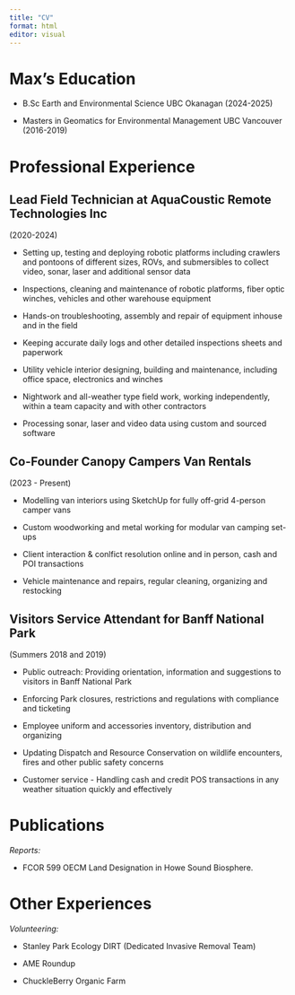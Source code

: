 ```yaml
---
title: "CV"
format: html
editor: visual
---
```


# Max's Education

-   B.Sc Earth and Environmental Science UBC Okanagan (2024-2025)

-   Masters in Geomatics for Environmental Management UBC Vancouver (2016-2019)

# Professional Experience

## Lead Field Technician at AquaCoustic Remote Technologies Inc

(2020-2024)

-   Setting up, testing and deploying robotic platforms including crawlers and pontoons of different sizes, ROVs, and submersibles to collect video, sonar, laser and additional sensor data

-   Inspections, cleaning and maintenance of robotic platforms, fiber optic winches, vehicles and other warehouse equipment

-   Hands-on troubleshooting, assembly and repair of equipment inhouse and in the field

-   Keeping accurate daily logs and other detailed inspections sheets and paperwork

-   Utility vehicle interior designing, building and maintenance, including office space, electronics and winches

-   Nightwork and all-weather type field work, working independently, within a team capacity and with other contractors

-   Processing sonar, laser and video data using custom and sourced software\

## Co-Founder Canopy Campers Van Rentals

(2023 - Present)

-   Modelling van interiors using SketchUp for fully off-grid 4-person camper vans

-   Custom woodworking and metal working for modular van camping set-ups

-   Client interaction & conlfict resolution online and in person, cash and POI transactions

-   Vehicle maintenance and repairs, regular cleaning, organizing and restocking

## Visitors Service Attendant for Banff National Park

(Summers 2018 and 2019)

-   Public outreach: Providing orientation, information and suggestions to visitors in Banff National Park

-   Enforcing Park closures, restrictions and regulations with compliance and ticketing

-   Employee uniform and accessories inventory, distribution and organizing

-   Updating Dispatch and Resource Conservation on wildlife encounters, fires and other public safety concerns

-   Customer service - Handling cash and credit POS transactions in any weather situation quickly and effectively

# Publications

*Reports:*

-   FCOR 599 OECM Land Designation in Howe Sound Biosphere.

# Other Experiences

*Volunteering:*

-   Stanley Park Ecology DIRT (Dedicated Invasive Removal Team)

-   AME Roundup

-   ChuckleBerry Organic Farm
